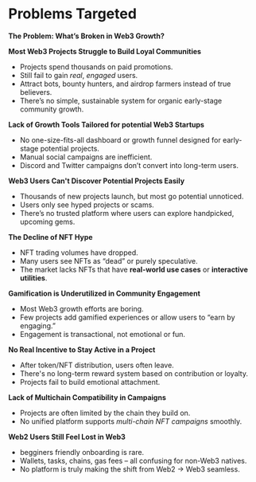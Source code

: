 
# Problems Targeted


**The Problem: What’s Broken in Web3 Growth?**

**Most Web3 Projects Struggle to Build Loyal Communities**

* Projects spend thousands on paid promotions.
* Still fail to gain _real_, _engaged_ users.
* Attract bots, bounty hunters, and airdrop farmers instead of true believers.
* There’s no simple, sustainable system for organic early-stage community growth.



**Lack of Growth Tools Tailored for potential Web3 Startups**

* No one-size-fits-all dashboard or growth funnel designed for early-stage potential projects.
* Manual social campaigns are inefficient.
* Discord and Twitter campaigns don’t convert into long-term users.



**Web3 Users Can't Discover Potential Projects Easily**

* Thousands of new projects launch, but most go potential unnoticed.
* Users only see hyped projects or scams.
* There’s no trusted platform where users can explore handpicked, upcoming gems.



**The Decline of NFT Hype**

* NFT trading volumes have dropped.
* Many users see NFTs as “dead” or purely speculative.
* The market lacks NFTs that have **real-world use cases** or **interactive utilities**.



**Gamification is Underutilized in Community Engagement**

* Most Web3 growth efforts are boring.
* Few projects add gamified experiences or allow users to “earn by engaging.”
* Engagement is transactional, not emotional or fun.



**No Real Incentive to Stay Active in a Project**

* After token/NFT distribution, users often leave.
* There's no long-term reward system based on contribution or loyalty.
* Projects fail to build emotional attachment.



**Lack of Multichain Compatibility in Campaigns**

* Projects are often limited by the chain they build on.
* No unified platform supports _multi-chain NFT campaigns_ smoothly.



**Web2 Users Still Feel Lost in Web3**

* begginers friendly onboarding is rare.
* Wallets, tasks, chains, gas fees – all confusing for non-Web3 natives.
* No platform is truly making the shift from Web2 → Web3 seamless.

